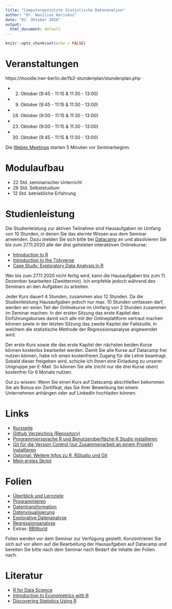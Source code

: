 ```yaml
---
title: "Computergestützte Statistische Datenanalyse"
author: "Dr. Wasilios Hariskos"
date: "02. Oktober 2020"
output:
  html_document: default
---
```


```r
knitr::opts_chunk$set(echo = FALSE)
```

# Veranstaltungen

https://moodle.hwr-berlin.de/fb2-stundenplan/stundenplan.php

+ 02. Oktober (9:45 - 11:15 & 11:30 - 13:00)
+ 09. Oktober (9:45 - 11:15 & 11:30 - 13:00)
+ 16. Oktober (9:00 - 11:15 & 11:30 - 13:00)
+ 23. Oktober (9:00 - 11:15 & 11:30 - 13:00)
+ 30. Oktober (9:45 - 11:15 & 11:30 - 13:00)

Die [Webex Meetings](https://uni-erfurt.webex.com/meet/wasilios.hariskos) starten 5 Minuten vor Seminarbeginn.

# Modulaufbau

+ 22 Std. seminarischer Unterricht
+ 26 Std. Selbststudium
+ 12 Std. betriebliche Erfahrung

# Studienleistung

Die Studienleistung zur aktiven Teilnahme sind Hausaufgaben im Umfang von 10 Stunden, in denen Sie das elernte Wissen aus dem Seminar anwenden. Dazu melden Sie sich bitte bei [Datacamp](https://www.datacamp.com) an und absolvieren Sie bis zum 27.11.2020 alle der drei gelisteten interaktiven Onlinekurse:

+ [Introduction to R](https://learn.datacamp.com/courses/free-introduction-to-r)
+ [Introduction to the Tidyverse](https://learn.datacamp.com/courses/introduction-to-the-tidyverse)
+ [Case Study: Exploratory Data Analysis in R](https://learn.datacamp.com/courses/case-study-exploratory-data-analysis-in-r)

Wer bis zum 27.11.2020 nicht fertig wird, kann die Hausaufgaben bis zum 11. Dezember bearbeiten (Zweittermin). Ich empfehle jedoch während des Seminars an den Aufgaben zu arbeiten.

Jeder Kurs dauert 4 Stunden, zusammen also 12 Stunden. Da die Studienleistung Hausaufgaben jedoch nur max. 10 Stunden umfassen darf, werden wir einen Teil der Onlinekurse im Umfang von 2 Stunden zusammen im Seminar machen: In der ersten Sitzung das erste Kapitel des Einführungskurses damit sich alle mit der Onlineplattform vertraut machen können sowie in der letzten Sitzung das zweite Kapitel der Fallstudie, in welchem die statistische Methode der Regressionsanalyse angewendet wird.

Der erste Kurs sowie die das erste Kapitel der nächsten beiden Kurse können kostenlos bearbeitet werden. Damit Sie alle Kurse auf Datacamp frei nutzen können, habe ich einen kostenfreien Zugang für die Lehre beantragt. Sobald dieser freigeben wird, schicke ich Ihnen eine Einladung zu unserer Unigruppe per E-Mail. So können Sie alle (nicht nur die drei Kurse oben) kostenfrei für 6 Monate nutzen.

Gut zu wissen: Wenn Sie einen Kurs auf Datacamp abschließen bekommen Sie als Bonus ein Zertifikat, das Sie ihrer Bewerbung bei einem Unternehmen anhängen oder auf LinkedIn hochladen können.

# Links
+ [Kursseite](https://tinyurl.com/y4mc5vp5)
+ [Github Verzeichnis (Repository)](https://github.com/wasilios-hariskos/csd-berlin20)
+ [Programmiersprache R und Benutzeroberfläche R Studio installieren](https://rstudio.com/products/rstudio/download)
+ [Git für die Version Control (zur Zusammenarbeit an einem Projekt) installieren](https://git-scm.com/downloads)
+ [Optional: Weitere Infos zu R, RStudio und Git](https://www.geo.uzh.ch/microsite/reproducible_research/post/rr-rstudio-git/)
+ [Mein erstes Skript](https://raw.githubusercontent.com/wasilios-hariskos/csd-berlin20/master/01-mein-erstes-skript.R)

# Folien
+ [Überblick und Lernziele](https://htmlpreview.github.io/?https://github.com/wasilios-hariskos/csd-berlin20/blob/master/00_kursueberblick.html)
+ [Programmieren](https://htmlpreview.github.io/?https://github.com/wasilios-hariskos/csd-berlin20/blob/master/01_programmingR_base.html)
+ [Datentransformation](https://htmlpreview.github.io/?https://github.com/wasilios-hariskos/csd-berlin20/blob/master/02_dataTransformation_dplyr.html)
+ [Datenvisualisierung](https://htmlpreview.github.io/?https://github.com/wasilios-hariskos/csd-berlin20/blob/master/03_dataVisualization_ggplot2.html)
+ [Explorative Datenanalyse](https://htmlpreview.github.io/?https://github.com/wasilios-hariskos/csd-berlin20/blob/master/04_exploratoryDataAnalysis.html)
+ [Regressionsanalyse](https://htmlpreview.github.io/?https://github.com/wasilios-hariskos/csd-berlin20/blob/master/05_linear_regression.html)
+ Extras: [BBWorld](https://github.com/wasilios-hariskos/csd-berlin20/blob/master/BBworld.R)

Folien werden vor dem Seminar zur Verfügung gestellt. Konzentrieren Sie sich auf vor allem auf die Bearbeitung der Hausaufgaben auf Datacamp und bereiten Sie bitte nach dem Seminar nach Bedarf die Inhalte der Folien nach.

# Literatur

+ [R for Data Science](r4ds.had.co.nz)
+ [Introduction to Econometrics with R](https://www.econometrics-with-r.org/)
+ [Discovering Statistics Using R](https://www.amazon.de/Discovering-Statistics-Using-Andy-Field/dp/1446200469)

